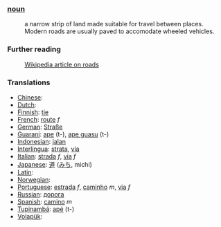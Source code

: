 ===[[noun]]===
:a narrow strip of land made suitable for travel between places. Modern roads are usually paved to accomodate wheeled vehicles.

===Further reading===
:[[w:road|Wikipedia article on roads]]

=== Translations ===
*[[Chinese]]: [[]]
*[[Dutch]]: [[]]
*[[Finnish]]: [[tie]]
*[[French]]: [[route]] ''f''
*[[German]]: [[Straße]]
*[[Guarani]]: [[ape]] (t-), [[ape guasu]] (t-)
*[[Indonesian]]: [[jalan]]
*[[Interlingua]]: [[strata]], [[via]]
*[[Italian]]: [[strada]] ''f'', [[via]] ''f''
*[[Japanese]]: [[道]] ([[みち]], michi)
*[[Latin]]: [[]]
*[[Norwegian]]: [[]]
*[[Portuguese]]: [[estrada]] ''f'', [[caminho]] ''m'', [[via]] ''f''
*[[Russian]]: [[дорога]]
*[[Spanish]]: [[camino]] ''m''
*[[Tupinambá]]: [[apé]] (t-)
*[[Volapük]]: [[]]